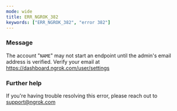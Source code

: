```yaml
---
mode: wide
title: ERR_NGROK_382
keywords: ["ERR_NGROK_382", "error 382"]
---
```


### Message

The account "`NAME`" may not start an endpoint until the admin's email address is verified. Verify your email at https://dashboard.ngrok.com/user/settings

### Further help

If you're having trouble resolving this error, please reach out to [support@ngrok.com](mailto:support@ngrok.com?subject=Help%20with%20ERR_NGROK_382)
